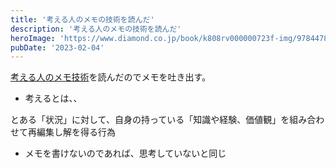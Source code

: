```yaml
---
title: '考える人のメモの技術を読んだ'
description: '考える人のメモの技術を読んだ'
heroImage: 'https://www.diamond.co.jp/book/k808rv000000723f-img/9784478113028.jpg'
pubDate: '2023-02-04'
---
```


[考える人のメモ技術](https://www.diamond.co.jp/book/9784478113028.html)を読んだのでメモを吐き出す。

- 考えるとは、、

とある「状況」に対して、自身の持っている「知識や経験、価値観」を組み合わせて再編集し解を得る行為


- メモを書けないのであれば、思考していないと同じ



